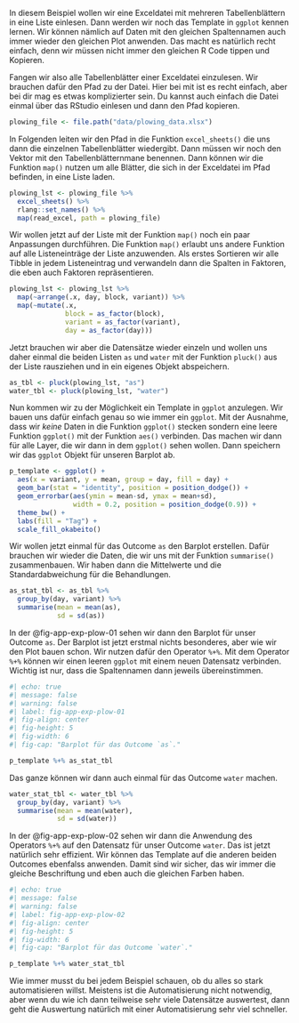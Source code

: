 In diesem Beispiel wollen wir eine Exceldatei mit mehreren Tabellenblättern in eine Liste einlesen. Dann werden wir noch das Template in `ggplot` kennen lernen. Wir können nämlich auf Daten mit den gleichen Spaltennamen auch immer wieder den gleichen Plot anwenden. Das macht es natürlich recht einfach, denn wir müssen nicht immer den gleichen R Code tippen und Kopieren.

Fangen wir also alle Tabellenblätter einer Exceldatei einzulesen. Wir brauchen dafür den Pfad zu der Datei. Hier bei mit ist es recht einfach, aber bei dir mag es etwas komplizierter sein. Du kannst auch einfach die Datei einmal über das RStudio einlesen und dann den Pfad kopieren.

```r
plowing_file <- file.path("data/plowing_data.xlsx")
```

In Folgenden leiten wir den Pfad in die Funktion `excel_sheets()` die uns dann die einzelnen Tabellenblätter wiedergibt. Dann müssen wir noch den Vektor mit den Tabellenblätternmane benennen. Dann können wir die Funktion `map()` nutzen um alle Blätter, die sich in der Exceldatei im Pfad befinden, in eine Liste laden.

```r
plowing_lst <- plowing_file %>% 
  excel_sheets() %>% 
  rlang::set_names() %>% 
  map(read_excel, path = plowing_file)
```

Wir wollen jetzt auf der Liste mit der Funktion `map()` noch ein paar Anpassungen durchführen. Die Funktion `map()` erlaubt uns andere Funktion auf alle Listeneinträge der Liste anzuwenden. Als erstes Sortieren wir alle Tibble in jedem Listeneintrag und verwandeln dann die Spalten in Faktoren, die eben auch Faktoren repräsentieren.

```r
plowing_lst <- plowing_lst %>% 
  map(~arrange(.x, day, block, variant)) %>% 
  map(~mutate(.x, 
              block = as_factor(block),
              variant = as_factor(variant),
              day = as_factor(day))) 
```

Jetzt brauchen wir aber die Datensätze wieder einzeln und wollen uns daher einmal die beiden Listen `as` und `water` mit der Funktion `pluck()` aus der Liste rausziehen und in ein eigenes Objekt abspeichern.

```r
as_tbl <- pluck(plowing_lst, "as")
water_tbl <- pluck(plowing_lst, "water")
```

Nun kommen wir zu der Möglichkeit ein Template in `ggplot` anzulegen. Wir bauen uns dafür einfach genau so wie immer ein `ggplot`. Mit der Ausnahme, dass wir *keine* Daten in die Funktion `ggplot()` stecken sondern eine leere Funktion `ggplot()` mit der Funktion `aes()` verbinden. Das machen wir dann für alle Layer, die wir dann in dem `ggplot()` sehen wollen. Dann speichern wir das `ggplot` Objekt für unseren Barplot ab.

```r
p_template <- ggplot() +
  aes(x = variant, y = mean, group = day, fill = day) + 
  geom_bar(stat = "identity", position = position_dodge()) +
  geom_errorbar(aes(ymin = mean-sd, ymax = mean+sd),
                width = 0.2, position = position_dodge(0.9)) +
  theme_bw() +
  labs(fill = "Tag") +
  scale_fill_okabeito()
```

Wir wollen jetzt einmal für das Outcome `as` den Barplot erstellen. Dafür brauchen wir wieder die Daten, die wir uns mit der Funktion `summarise()` zusammenbauen. Wir haben dann die Mittelwerte und die Standardabweichung für die Behandlungen.

```r
as_stat_tbl <- as_tbl %>% 
  group_by(day, variant) %>% 
  summarise(mean = mean(as),
            sd = sd(as))
```

In der @fig-app-exp-plow-01 sehen wir dann den Barplot für unser Outcome `as`. Der Barplot ist jetzt erstmal nichts besonderes, aber wie wir den Plot bauen schon. Wir nutzen dafür den Operator `%+%`. Mit dem Operator `%+%` können wir einen leeren `ggplot` mit einem neuen Datensatz verbinden. Wichtig ist nur, dass die Spaltennamen dann jeweils übereinstimmen.

```r
#| echo: true
#| message: false
#| warning: false
#| label: fig-app-exp-plow-01
#| fig-align: center
#| fig-height: 5
#| fig-width: 6
#| fig-cap: "Barplot für das Outcome `as`."

p_template %+% as_stat_tbl
```

Das ganze können wir dann auch einmal für das Outcome `water` machen.

```r
water_stat_tbl <- water_tbl %>% 
  group_by(day, variant) %>% 
  summarise(mean = mean(water),
            sd = sd(water))


```

In der @fig-app-exp-plow-02 sehen wir dann die Anwendung des Operators `%+%` auf den Datensatz für unser Outcome `water`. Das ist jetzt natürlich sehr effizient. Wir können das Template auf die anderen beiden Outcomes ebenfalss anwenden. Damit sind wir sicher, das wir immer die gleiche Beschriftung und eben auch die gleichen Farben haben.

```r
#| echo: true
#| message: false
#| warning: false
#| label: fig-app-exp-plow-02
#| fig-align: center
#| fig-height: 5
#| fig-width: 6
#| fig-cap: "Barplot für das Outcome `water`."

p_template %+% water_stat_tbl
```

Wie immer musst du bei jedem Beispiel schauen, ob du alles so stark automatisieren willst. Meistens ist die Automatisierung nicht notwendig, aber wenn du wie ich dann teilweise sehr viele Datensätze auswertest, dann geht die Auswertung natürlich mit einer Automatisierung sehr viel schneller.
